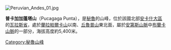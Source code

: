 [[Image:Peruvian_Andes_01.jpg|right]]
{{Coord|9|27|20|S|77|24|14|W|display=title}}

'''普卡加加蓬塔山'''（Pucagaga Punta），是[[秘魯|秘魯]]的山峰，位於該國北部[[安卡什大區|安卡什大區]]的[[瓦拉斯省|瓦拉斯省]]，處於[[蘭拉帕爾卡山|蘭拉帕爾卡山]]以南、[[丘魯普山|丘魯普山]]東北面，屬於[[安第斯山脈|安第斯山脈]]中[[布蘭卡山脈|布蘭卡山脈]]的一部分，海拔高度約5,400米。

{{Peru-geo-stub}}
[[Category:秘魯山峰|Category:秘魯山峰]]